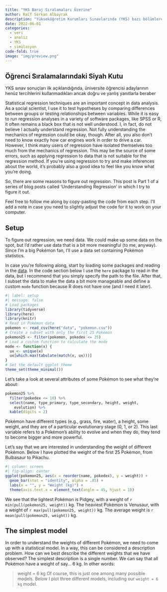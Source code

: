 ```yaml
---
title: "YKS Baraj Sıralamaları Üzerine"
author: Raif Serkan Albayrak
description: "Yükseköğretim Kurumları Sınavlarında (YKS) bazı bölümlere baraj sıralaması konulma kararı uzun süredir çeşitli tartışmalara konu olmuş ve YÖK’ün sınav sistemine yönelik aldığı en kritik kararlardan biri olarak görülmüştür. Bu önemli kararla birlikte; Tıp, hukuk, mimarlık, mühendislik, diş hekimliği, eczacılık, öğretmenlik gibi ‘meslek icrasına yönelik’ alanlara baraj sıralamaları getirilmiştir. YÖK, bu kararın alınmasında rol oynayan en önemli nedenleri; farklı başarı sırasındaki öğrencilerin aynı sınıfta bulunmasının eğitim ortamını olumsuz etkilemesi, özellikle devlet ve vakıf üniversitelerinde bu programlara yerleşen öğrencilerin sıralamaları arasındaki makasın açıklığı olarak özetlemiştir. Baraj sıralamalarının amacına hizmet etmediği, pratikte öngörülenden farklı şekilde bir etki yarattığı ve sonuçların bölüm talepleri ve genel olarak kontenjanlar üzerinde yanlış okumalara neden olduğunun tartışıldığı bu yazıda; tartışma 2021 yılında baraj sıralaması 125 binden 100 bine getirileceği açıklanan Hukuk fakülteleri üzerinden yapılacaktır."
date: 2022-06-01
categories:
  - veri
  - analiz
  - YKS
  - simülasyon
code-fold: true
image: "img/preview.png"
---
```


## Öğrenci Sıralamalarındaki Siyah Kutu

YKS sınav sonuçları ilk açıklandığında, üniversite öğrencisi adaylarının henüz tercihlerini kullanmadıkları ancak doğru ve yanlış yanıtlarla beraber

Statistical regression techniques are an important concept in data analysis. As a social scientist, I use it to test hypotheses by comparing differences between groups or testing relationships between variables. While it is easy to run regression analyses in a variety of software packages, like SPSS or R, it often remains a black box that is not well understood. I, in fact, do not believe I actually understand regression. Not fully understanding the mechanics of regression could be okay, though. After all, you also don't need to know exactly how car engines work in order to drive a car. However, I think many users of regression have isolated themselves too much from the mechanics of regression. This may be the source of some errors, such as applying regression to data that is not suitable for the regression method. If you're using regression to try and make inferences about the world, it's probably also a good idea to feel like you know what you're doing.

So, there are some reasons to figure out regression. This post is Part 1 of a series of blog posts called 'Understanding Regression' in which I try to figure it out.

Feel free to follow me along by copy-pasting the code from each step. I'll add a note in case you need to slightly adjust the code for it to work on your computer.

## Setup

To figure out regression, we need data. We could make up some data on the spot, but I'd rather use data that is a bit more meaningful (to me, anyway). Since I'm a big Pokémon fan, I'll use a data set containing Pokémon statistics.

In case you're following along, start by loading some packages and reading in the [data](https://www.willemsleegers.com/data/pokemon.csv). In the code section below I use the `here` package to read in the data, but I recommend that you simply specify the path to the file. After that, I subset the data to make the data a bit more manageable and define a custom `mode` function because R does not have one (and I need it later).

```r
#| label: setup
#| message: false
# Load packages
library(tidyverse)
library(here)
library(knitr)
# Read in Pokémon data
pokemon <- read_csv(here("data", "pokemon.csv"))
# Create a subset with only the first 25 Pokémon
pokemon25 <- filter(pokemon, pokedex <= 25)
# Load a custom function to calculate the mode
mode <- function(x) {
  ux <- unique(x)
  ux[which.max(tabulate(match(x, ux)))]
}
# Set the default ggplot theme
theme_set(theme_minimal())
```

Let's take a look at several attributes of some Pokémon to see what they're about:

```r
pokemon25 %>%
  filter(pokedex <= 10) %>%
  select(name, type_primary, type_secondary, height, weight, 
    evolution) %>%
  kable(digits = 2)
```

Pokémon have different types (e.g., grass, fire, water), a height, some weight, and they are of a particular evolutionary stage (0, 1, or 2). This last variable refers to a Pokémon's ability to evolve and when they do, they tend to become bigger and more powerful.

Let's say that we are interested in understanding the weight of different Pokémon. Below I have plotted the weight of the first 25 Pokémon, from Bulbasaur to Pikachu.

```r
#| column: screen
#| fig-align: center
ggplot(pokemon25, aes(x = reorder(name, pokedex), y = weight)) +
  geom_bar(stat = "identity", alpha = .85) +
  labs(x = "", y = "Weight (kg)") +
  theme(axis.text.x = element_text(angle = 45, hjust = 1))
```

We see that the lightest Pokémon is Pidgey, with a weight of `r min(pull(pokemon25, weight))` kg. The heaviest Pokémon is Venusaur, with a weight of `r max(pull(pokemon25, weight))` kg. The average weight is `r mean(pull(pokemon25, weight))` kg.

## The simplest model

In order to understand the weights of different Pokémon, we need to come up with a statistical model. In a way, this can be considered a description problem. How can we best describe the different weights that we have observed? The simplest description is a single number. We can say that all Pokémon have a weight of say... 6 kg. In other words:

> weight = 6 kg Of course, this is just one among many possible models. Below I plot three different models, including our `weight = 6 kg` model.
